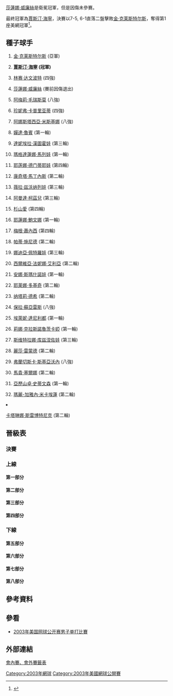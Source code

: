 {{noteTA
|G1=Tennis
|1=zh-hans:圈;zh-hant:轮
|2=zh-hans:半区;zh-hant:半部;
|3=zh-hans:半决赛;zh-hk:準決賽;zh-tw:四強;
|4=zh-hans:半準决赛;zh-hk:半準決賽;zh-tw:八強;
}}

{{GrandSlamEvents|2003|美國網球公開賽|
 | defchamp = {{flagicon|USA}} [[莎蓮娜·威廉絲|莎蓮娜·威廉絲]]
 | champ = {{flagicon|BEL}} [[賈斯汀·海寧|賈斯汀·海寧]]
 | runner = {{flagicon|BEL}} [[金·克莱斯特尔斯|金·克莱斯特尔斯]]
 | score = 7–5, 6–1
}}

{{main|2003年美國網球公開賽}}

[[莎蓮娜·威廉絲|莎蓮娜·威廉絲]]是衛冕冠軍，但是因傷未參賽。

最終冠軍為[[賈斯汀·海寧|賈斯汀·海寧]]，決賽以7-5, 6-1直落二盤擊敗[[金·克莱斯特尔斯|金·克莱斯特尔斯]]，奪得第1座美網冠軍<ref>{{Cite web |url=http://www.nytimes.com/2003/09/06/sports/tennis-one-romp-one-dramatic-rally-two-belgians-in-the-final.html |title=TENNIS; One Romp, One Dramatic Rally, Two Belgians in the Final - The New York Times<!-- 机器人生成的标题 --> |accessdate=2010-01-22 |archive-date=2015-05-27 |archive-url=https://web.archive.org/web/20150527225742/http://www.nytimes.com/2003/09/06/sports/tennis-one-romp-one-dramatic-rally-two-belgians-in-the-final.html |dead-url=no }}</ref>。

== 種子球手 ==
{{col-begin}}
{{col-2}}
# {{flagicon|BEL}} [[金·克莱斯特尔斯|金·克莱斯特尔斯]] (亞軍)
# {{flagicon|BEL}} '''[[賈斯汀·海寧|賈斯汀·海寧]] (冠軍)'''
# {{flagicon|USA}} [[林赛·达文波特|林赛·达文波特]] (四強)
# {{flagicon|USA}} [[莎蓮娜·威廉絲|莎蓮娜·威廉絲]]  (賽前因傷退出)
# {{flagicon|FRA}} [[阿梅莉·毛瑞斯莫|阿梅莉·毛瑞斯莫]] (八強)
# {{flagicon|USA}} [[珍妮弗·卡普里亚蒂|珍妮弗·卡普里亚蒂]] (四強)
# {{flagicon|RUS}} [[阿娜斯塔西亞·米斯基娜|阿娜斯塔西亞·米斯基娜]] (八強)
# {{flagicon|USA}} [[嬋達·魯賓|嬋達·魯賓]] (第一輪)
# {{flagicon|SLO}} [[達妮埃拉·漢圖霍娃|達妮埃拉·漢圖霍娃]] (第三輪)
# {{flagicon|BUL}} [[瑪格達蓮娜·馬列娃|瑪格達蓮娜·馬列娃]] (第一輪)
# {{flagicon|RUS}} [[耶莲娜·德门蒂耶娃|耶莲娜·德门蒂耶娃]] (第四輪)
# {{flagicon|ESP}} [[康奇塔·馬丁內斯|康奇塔·馬丁內斯]] (第二輪)
# {{flagicon|RUS}} [[薇拉·兹沃纳列娃|薇拉·兹沃纳列娃]] (第三輪)
# {{flagicon|RSA}} [[阿曼達·柯茲兒|阿曼達·柯茲兒]]  (第三輪)
# {{flagicon|JPN}} [[杉山愛|杉山愛]] (第四輪)
# {{flagicon|RUS}} [[耶蓮娜·鮑文娜|耶蓮娜·鮑文娜]] (第一輪)
{{col-2}}
<ol start="17">
<li>{{flagicon|USA}} [[梅根·蕭內西|梅根·蕭內西]] (第四輪)
<li>{{flagicon|SUI}} [[帕蒂·施尼德|帕蒂·施尼德]] (第二輪)
<li>{{flagicon|RUS}} [[娜迪亞·佩特羅娃|娜迪亞·佩特羅娃]] (第三輪)
<li>{{flagicon|ITA}} [[西爾維亞·法妮娜·艾利亞|西爾維亞·法妮娜·艾利亞]] (第二輪)
<li>{{flagicon|ISR}} [[安娜·斯瑪什諾娃|安娜·斯瑪什諾娃]] (第一輪)
<li>{{flagicon|SCG}} [[耶莱娜·多基奇|耶莱娜·多基奇]] (第二輪)
<li>{{flagicon|FRA}} [[纳塔莉·德希|纳塔莉·德希]] (第二輪)
<li>{{flagicon|ARG}} [[保拉·蘇亞雷斯|保拉·蘇亞雷斯]] (八強)
<li>{{flagicon|GRE}} [[埃萊妮·達尼利都|埃萊妮·達尼利都]] (第一輪)
<li>{{flagicon|RUS}} [[莉娜·克拉斯諾魯茨卡婭|莉娜·克拉斯諾魯茨卡婭]] (第一輪)
<li>{{flagicon|RUS}} [[斯维特拉娜·库兹涅佐娃|斯维特拉娜·库兹涅佐娃]] (第三輪)
<li>{{flagicon|USA}} [[麗莎·雷蒙德|麗莎·雷蒙德]] (第二輪)
<li>{{flagicon|ITA}} [[弗蘭切斯卡·斯基亞沃內|弗蘭切斯卡·斯基亞沃內]] (八強)
<li>{{flagicon|ESP}} [[馬貴·塞爾娜|馬貴·塞爾娜]] (第二輪)
<li>{{flagicon|USA}} [[亞歷山卓·史蒂文森|亞歷山卓·史蒂文森]] (第一輪)
<li>{{flagicon|SUI}} [[瑪麗-加雅內·米卡埃蓮|瑪麗-加雅內·米卡埃蓮]] (第二輪)
<li>{{flagicon|SLO}} [[卡塔琳娜·斯雷博特尼克|卡塔琳娜·斯雷博特尼克]] (第二輪)
{{col-end}}

== 晉級表 ==
{{Draw key}}
=== 決賽 ===
{{8TeamBracket-Tennis3
| RD1=八強
| RD2=四強
| RD3=決賽

| team-width=175

| RD1-seed1=1 
| RD1-team1={{flagicon|BEL}} '''[[金·克莱斯特尔斯|克莱斯特尔斯]]
| RD1-score1-1='''6
| RD1-score1-2='''6
| RD1-score1-3= 
| RD1-seed2=5 
| RD1-team2={{flagicon|FRA}} [[阿梅莉·毛瑞斯莫|毛瑞斯莫]]
| RD1-score2-1=1
| RD1-score2-2=4
| RD1-score2-3= 
| RD1-seed3=3 
| RD1-team3={{flagicon|USA}} '''[[林赛·达文波特|达文波特]]
| RD1-score3-1='''6
| RD1-score3-2='''6
| RD1-score3-3= 
| RD1-seed4=24 
| RD1-team4={{flagicon|ARG}} [[保拉·蘇亞雷斯|蘇亞雷斯]]
| RD1-score4-1=4
| RD1-score4-2=0
| RD1-score4-3= 
| RD1-seed5=6 
| RD1-team5={{flagicon|USA}} '''[[珍妮弗·卡普里亚蒂|卡普里亚蒂]]
| RD1-score5-1='''6
| RD1-score5-2='''6
| RD1-score5-3= 
| RD1-seed6=29 
| RD1-team6={{flagicon|ITA}} [[弗蘭切斯卡·斯基亞沃內|斯基亞沃內]]
| RD1-score6-1=1
| RD1-score6-2=3
| RD1-score6-3= 
| RD1-seed7=7 
| RD1-team7={{flagicon|RUS}} [[阿娜斯塔西亞·米斯基娜|米斯基娜]]
| RD1-score7-1=2
| RD1-score7-2=3
| RD1-score7-3= 
| RD1-seed8=2 
| RD1-team8={{flagicon|BEL}} '''[[賈斯汀·海寧|海寧]]
| RD1-score8-1='''6
| RD1-score8-2='''6
| RD1-score8-3= 
| RD2-seed1=1 
| RD2-team1={{flagicon|BEL}} '''[[金·克莱斯特尔斯|克莱斯特尔斯]]
| RD2-score1-1='''6
| RD2-score1-2='''6
| RD2-score1-3= 
| RD2-seed2=3 
| RD2-team2={{flagicon|USA}} '''[[林赛·达文波特|达文波特]]
| RD2-score2-1=2
| RD2-score2-2=3
| RD2-score2-3= 
| RD2-seed3=6 
| RD2-team3={{flagicon|USA}} [[珍妮弗·卡普里亚蒂|卡普里亚蒂]]
| RD2-score3-1='''6
| RD2-score3-2=5
| RD2-score3-3=6<sup>4</sup>
| RD2-seed4=2 
| RD2-team4={{flagicon|BEL}} '''[[賈斯汀·海寧|海寧]]
| RD2-score4-1=4
| RD2-score4-2='''7
| RD2-score4-3='''7
| RD3-seed1=1 
| RD3-team1={{flagicon|BEL}} [[金·克莱斯特尔斯|克莱斯特尔斯]]
| RD3-score1-1=5
| RD3-score1-2=1
| RD3-score1-3= 
| RD3-seed2=2 
| RD3-team2={{flagicon|BEL}} '''[[賈斯汀·海寧|海寧]]
| RD3-score2-1='''7
| RD3-score2-2='''6
| RD3-score2-3= 
}}

=== 上線 ===
==== 第一部分 ====
{{16TeamBracket-Compact-Tennis3
| RD1=第一輪
| RD2=第二輪
| RD3=第三輪
| RD4=第四輪
| RD1-seed01=1
| RD1-team01={{flagicon|BEL}} '''[[金·克莱斯特尔斯|克莱斯特尔斯]]
| RD1-score01-1='''6
| RD1-score01-2='''6
| RD1-score01-3= 
| RD1-seed02= 
| RD1-team02={{flagicon|USA}} [[Amber_Liu|Amber Liu]]
| RD1-score02-1=2
| RD1-score02-2=3
| RD1-score02-3= 
| RD1-seed03= 
| RD1-team03={{flagicon|USA}} '''[[勞拉·格蘭維爾|格蘭維爾]]
| RD1-score03-1='''6
| RD1-score03-2='''6
| RD1-score03-3= 
| RD1-seed04= 
| RD1-team04={{flagicon|USA}} [[Ansley_Cargill|Ansley Cargill]]
| RD1-score04-1=4
| RD1-score04-2=0
| RD1-score04-3= 
| RD1-seed05= 
| RD1-team05={{flagicon|HUN}} '''[[佩特拉·曼杜拉|曼杜拉]]
| RD1-score05-1='''7
| RD1-score05-2='''6
| RD1-score05-3= 
| RD1-seed06= 
| RD1-team06={{flagicon|ZIM}} [[卡拉·布萊克|布萊克]]
| RD1-score06-1=5
| RD1-score06-2=2
| RD1-score06-3= 
| RD1-seed07= 
| RD1-team07={{flagicon|ITA}} [[弗拉維婭·佩內塔|佩內塔]]
| RD1-score07-1=1
| RD1-score07-2=1
| RD1-score07-3= 
| RD1-seed08=27
| RD1-team08={{flagicon|RUS}} '''[[斯维特拉娜·库兹涅佐娃|库兹涅佐娃]]
| RD1-score08-1='''6
| RD1-score08-2='''6
| RD1-score08-3= 
| RD1-seed09=17
| RD1-team09={{flagicon|USA}} '''[[梅根·蕭內西|蕭內西]]
| RD1-score09-1='''6
| RD1-score09-2='''6
| RD1-score09-3= 
| RD1-seed10= 
| RD1-team10={{flagicon|CRO}} [[卡羅莉娜·施普雷姆|施普雷姆]]
| RD1-score10-1=3
| RD1-score10-2=2
| RD1-score10-3= 
| RD1-seed11= 
| RD1-team11={{flagicon|USA}} [[科麗娜·莫拉留|莫拉留]]
| RD1-score11-1=3
| RD1-score11-2=5
| RD1-score11-3= 
| RD1-seed12= 
| RD1-team12={{flagicon|SLO}} '''[[Maja_Matevzic|Maja Matevzic]]
| RD1-score12-1='''6
| RD1-score12-2='''7
| RD1-score12-3= 
| RD1-seed13= 
| RD1-team13={{flagicon|RUS}} [[2003年美國網球公開賽女子單打比賽/菲娜·杜舒芬娜|杜舒芬娜]]
| RD1-score13-1=4
| RD1-score13-2=2
| RD1-score13-3= 
| RD1-seed14= 
| RD1-team14={{flagicon|USA}} '''[[Ashley_Harkleroad|Ashley Harkleroad]]
| RD1-score14-1='''6
| RD1-score14-2='''6
| RD1-score14-3= 
| RD1-seed15= 
| RD1-team15={{flagicon|SVK}} [[Lubomira_Kurhajcova|Lubomira Kurhajcova]]
| RD1-score15-1=3
| RD1-score15-2=2
| RD1-score15-3= 
| RD1-seed16=13
| RD1-team16={{flagicon|RUS}} '''[[薇拉·兹沃纳列娃|兹沃纳列娃]]
| RD1-score16-1='''6
| RD1-score16-2='''6
| RD1-score16-3= 
| RD2-seed01=1
| RD2-team01={{flagicon|BEL}} '''[[金·克莱斯特尔斯|克莱斯特尔斯]]
| RD2-score01-1='''6
| RD2-score01-2='''6
| RD2-score01-3= 
| RD2-seed02= 
| RD2-team02={{flagicon|USA}} [[勞拉·格蘭維爾|格蘭維爾]]
| RD2-score02-1=1
| RD2-score02-2=1
| RD2-score02-3= 
| RD2-seed03= 
| RD2-team03={{flagicon|HUN}} [[佩特拉·曼杜拉|曼杜拉]]
| RD2-score03-1=3
| RD2-score03-2=3
| RD2-score03-3= 
| RD2-seed04=27
| RD2-team04={{flagicon|RUS}} '''[[斯维特拉娜·库兹涅佐娃|库兹涅佐娃]]
| RD2-score04-1='''6
| RD2-score04-2='''6
| RD2-score04-3= 
| RD2-seed05=17
| RD2-team05={{flagicon|USA}} '''[[梅根·蕭內西|蕭內西]]
| RD2-score05-1='''6
| RD2-score05-2='''7
| RD2-score05-3= 
| RD2-seed06= 
| RD2-team06={{flagicon|SLO}} [[Maja_Matevzic|Matevzic]]
| RD2-score06-1=3
| RD2-score06-2=5
| RD2-score06-3= 
| RD2-seed07= 
| RD2-team07={{flagicon|USA}} [[Ashley_Harkleroad|Harkleroad]]
| RD2-score07-1=3
| RD2-score07-2='''6
| RD2-score07-3=1
| RD2-seed08=13
| RD2-team08={{flagicon|RUS}} '''[[薇拉·兹沃纳列娃|兹沃纳列娃]]
| RD2-score08-1='''6
| RD2-score08-2=4
| RD2-score08-3='''6
| RD3-seed01=1
| RD3-team01={{flagicon|BEL}} '''[[金·克莱斯特尔斯|克莱斯特尔斯]]
| RD3-score01-1='''6
| RD3-score01-2='''6
| RD3-score01-3= 
| RD3-seed02=27
| RD3-team02={{flagicon|RUS}} [[斯维特拉娜·库兹涅佐娃|库兹涅佐娃]]
| RD3-score02-1=3
| RD3-score02-2=2
| RD3-score02-3= 
| RD3-seed03=17
| RD3-team03={{flagicon|USA}} '''[[梅根·蕭內西|蕭內西]]
| RD3-score03-1=4
| RD3-score03-2='''6
| RD3-score03-3='''6
| RD3-seed04=13
| RD3-team04={{flagicon|RUS}} [[薇拉·兹沃纳列娃|兹沃纳列娃]]
| RD3-score04-1='''6
| RD3-score04-2=4
| RD3-score04-3=2
| RD4-seed01=1
| RD4-team01={{flagicon|BEL}} '''[[金·克莱斯特尔斯|克莱斯特尔斯]]
| RD4-score01-1='''6
| RD4-score01-2='''6
| RD4-score01-3= 
| RD4-seed02=17
| RD4-team02={{flagicon|USA}} [[梅根·蕭內西|蕭內西]]
| RD4-score02-1=2
| RD4-score02-2=4
| RD4-score02-3= 
}}

==== 第二部分 ====
{{16TeamBracket-Compact-Tennis3
| RD1=第一輪
| RD2=第二輪
| RD3=第三輪
| RD4=第四輪
| RD1-seed01=9
| RD1-team01={{flagicon|SVK}} '''[[達妮埃拉·漢圖霍娃|漢圖霍娃]]
| RD1-score01-1='''6
| RD1-score01-2='''6
| RD1-score01-3= 
| RD1-seed02= 
| RD1-team02={{flagicon|FRA}} [[瑪麗恩·巴托莉|巴托莉]]
| RD1-score02-1=3
| RD1-score02-2=2
| RD1-score02-3= 
| RD1-seed03= 
| RD1-team03={{flagicon|UKR}} '''[[尤莉亞·瓦庫連科|瓦庫連科]]
| RD1-score03-1='''7
| RD1-score03-2='''6
| RD1-score03-3= 
| RD1-seed04= 
| RD1-team04={{flagicon|GER}} [[Barbara_Rittner|Barbara Rittner]]
| RD1-score04-1=5
| RD1-score04-2=2
| RD1-score04-3= 
| RD1-seed05= 
| RD1-team05={{flagicon|THA}} '''[[撻瑪茵·塔娜蘇甘|塔娜蘇甘]]
| RD1-score05-1='''6
| RD1-score05-2='''7
| RD1-score05-3= 
| RD1-seed06= 
| RD1-team06={{flagicon|ITA}} [[Rita_Grande|Rita Grande]]
| RD1-score06-1=0
| RD1-score06-2=5
| RD1-score06-3= 
| RD1-seed07= 
| RD1-team07={{flagicon|USA}} [[Bea_Bielik|Bea Bielik]]
| RD1-score07-1=1
| RD1-score07-2=4
| RD1-score07-3= 
| RD1-seed08=18
| RD1-team08={{flagicon|SUI}} '''[[帕蒂·施尼德|施尼德]]
| RD1-score08-1='''6
| RD1-score08-2='''6
| RD1-score08-3= 
| RD1-seed09=26
| RD1-team09={{flagicon|RUS}} [[莉娜·克拉斯諾魯茨卡婭|莉娜·克拉斯諾魯茨卡婭]]
| RD1-score09-1=1
| RD1-score09-2='''6
| RD1-score09-3=3
| RD1-seed10= 
| RD1-team10={{flagicon|GER}} '''[[Anca_Barna|Anca Barna]]
| RD1-score10-1='''6
| RD1-score10-2=0
| RD1-score10-3='''6
| RD1-seed11= 
| RD1-team11={{flagicon|USA}} [[Theresa_Logar|Theresa Logar]]
| RD1-score11-1=4
| RD1-score11-2=2
| RD1-score11-3= 
| RD1-seed12= 
| RD1-team12={{flagicon|RUS}} '''[[瑪麗亞·基里連科|基里連科]]
| RD1-score12-1='''6
| RD1-score12-2='''6
| RD1-score12-3= 
| RD1-seed13= 
| RD1-team13={{flagicon|FRA}} '''[[Stephanie_Cohen-Aloro|Stephanie Cohen-Aloro]]
| RD1-score13-1='''6
| RD1-score13-2='''6
| RD1-score13-3= 
| RD1-seed14= 
| RD1-team14={{flagicon|RUS}} [[Alina_Jidkova|Alina Jidkova]]
| RD1-score14-1=2
| RD1-score14-2=4
| RD1-score14-3= 
| RD1-seed15= 
| RD1-team15={{flagicon|INA}} [[Angelique_Widjaja|Angelique Widjaja]]
| RD1-score15-1=0
| RD1-score15-2=2
| RD1-score15-3= 
| RD1-seed16=5
| RD1-team16={{flagicon|FRA}} '''[[阿梅莉·毛瑞斯莫|毛瑞斯莫]]
| RD1-score16-1='''6
| RD1-score16-2='''6
| RD1-score16-3= 
| RD2-seed01=9
| RD2-team01={{flagicon|SVK}} '''[[達妮埃拉·漢圖霍娃|漢圖霍娃]]
| RD2-score01-1='''6
| RD2-score01-2='''6
| RD2-score01-3= 
| RD2-seed02= 
| RD2-team02={{flagicon|UKR}} [[尤莉亞·瓦庫連科|瓦庫連科]]
| RD2-score02-1=3
| RD2-score02-2=2
| RD2-score02-3= 
| RD2-seed03= 
| RD2-team03={{flagicon|THA}} '''[[撻瑪茵·塔娜蘇甘|塔娜蘇甘]]
| RD2-score03-1='''6
| RD2-score03-2='''6
| RD2-score03-3= 
| RD2-seed04=18
| RD2-team04={{flagicon|SUI}} [[帕蒂·施尼德|施尼德]]
| RD2-score04-1=4
| RD2-score04-2=3
| RD2-score04-3= 
| RD2-seed05= 
| RD2-team05={{flagicon|GER}} [[Anca_Barna|Barna]]
| RD2-score05-1='''6
| RD2-score05-2=6<sup>4</sup>
| RD2-score05-3=5
| RD2-seed06= 
| RD2-team06={{flagicon|RUS}} '''[[瑪麗亞·基里連科|基里連科]]
| RD2-score06-1=3
| RD2-score06-2='''7
| RD2-score06-3='''7
| RD2-seed07= 
| RD2-team07={{flagicon|FRA}} [[Stephanie_Cohen-Aloro|Cohen-Aloro]]
| RD2-score07-1=2
| RD2-score07-2=2
| RD2-score07-3= 
| RD2-seed08=5
| RD2-team08={{flagicon|FRA}} '''[[阿梅莉·毛瑞斯莫|毛瑞斯莫]]
| RD2-score08-1='''6
| RD2-score08-2='''6
| RD2-score08-3= 
| RD3-seed01=9
| RD3-team01={{flagicon|SVK}} [[達妮埃拉·漢圖霍娃|漢圖霍娃]]
| RD3-score01-1=2
| RD3-score01-2=4
| RD3-score01-3= 
| RD3-seed02= 
| RD3-team02={{flagicon|THA}} '''[[撻瑪茵·塔娜蘇甘|塔娜蘇甘]]
| RD3-score02-1='''6
| RD3-score02-2='''6
| RD3-score02-3= 
| RD3-seed03= 
| RD3-team03={{flagicon|RUS}} [[瑪麗亞·基里連科|基里連科]]
| RD3-score03-1=4
| RD3-score03-2=2
| RD3-score03-3= 
| RD3-seed04=5
| RD3-team04={{flagicon|FRA}} '''[[阿梅莉·毛瑞斯莫|毛瑞斯莫]]
| RD3-score04-1='''6
| RD3-score04-2='''6
| RD3-score04-3= 
| RD4-seed01= 
| RD4-team01={{flagicon|THA}} [[撻瑪茵·塔娜蘇甘|塔娜蘇甘]]
| RD4-score01-1=2
| RD4-score01-2=2
| RD4-score01-3= 
| RD4-seed02=5
| RD4-team02={{flagicon|FRA}} '''[[阿梅莉·毛瑞斯莫|毛瑞斯莫]]
| RD4-score02-1='''6
| RD4-score02-2='''6
| RD4-score02-3= 
}}

==== 第三部分 ====
{{16TeamBracket-Compact-Tennis3
| RD1=第一輪
| RD2=第二輪
| RD3=第三輪
| RD4=第四輪
| RD1-seed01=3
| RD1-team01={{flagicon|USA}} '''[[林赛·达文波特|达文波特]]
| RD1-score01-1='''6
| RD1-score01-2='''6
| RD1-score01-3= 
| RD1-seed02= 
| RD1-team02={{flagicon|BEL}} [[Els_Callens|Els Callens]]
| RD1-score02-1=1
| RD1-score02-2=0
| RD1-score02-3= 
| RD1-seed03= 
| RD1-team03={{flagicon|CZE}} [[Daja_Bedanova|Daja Bedanova]]
| RD1-score03-1=4
| RD1-score03-2=0
| RD1-score03-3= 
| RD1-seed04= 
| RD1-team04={{flagicon|ITA}} '''[[Maria_Elena_Camerin|Maria Elena Camerin]]
| RD1-score04-1='''6
| RD1-score04-2='''6
| RD1-score04-3= 
| RD1-seed05= 
| RD1-team05={{flagicon|ARG}} [[克拉麗莎·費爾南德斯|費爾南德斯]]
| RD1-score05-1='''6
| RD1-score05-2=1
| RD1-score05-3=5
| RD1-seed06= 
| RD1-team06={{flagicon|HUN}} '''[[Melinda_Czink|Melinda Czink]]
| RD1-score06-1=3
| RD1-score06-2='''6
| RD1-score06-3='''7
| RD1-seed07= 
| RD1-team07={{flagicon|BLR}} [[Tatiana_Poutchek|Tatiana Poutchek]]
| RD1-score07-1=3
| RD1-score07-2=6<sup>1</sup>
| RD1-score07-3= 
| RD1-seed08=28
| RD1-team08={{flagicon|USA}} '''[[麗莎·雷蒙德|雷蒙德]]
| RD1-score08-1='''6
| RD1-score08-2='''7
| RD1-score08-3= 
| RD1-seed09=19
| RD1-team09={{flagicon|RUS}} '''[[娜迪亞·佩特羅娃|佩特羅娃]]
| RD1-score09-1='''6
| RD1-score09-2='''6
| RD1-score09-3= 
| RD1-seed10= 
| RD1-team10={{flagicon|COL}} [[Catalina_Castano|Catalina Castano]]
| RD1-score10-1=4
| RD1-score10-2=0
| RD1-score10-3= 
| RD1-seed11= 
| RD1-team11={{flagicon|CZE}} '''[[德尼莎·赫拉德科娃|赫拉德科娃]]
| RD1-score11-1='''6
| RD1-score11-2=1
| RD1-score11-3='''6
| RD1-seed12= 
| RD1-team12={{flagicon|ITA}} [[Adriana_Serra_Zanetti|Adriana Serra Zanetti]]
| RD1-score12-1=4
| RD1-score12-2='''6
| RD1-score12-3=1
| RD1-seed13= 
| RD1-team13={{flagicon|AUT}} '''[[Barbara_Schett|Barbara Schett]]
| RD1-score13-1='''7
| RD1-score13-2='''7
| RD1-score13-3=
| RD1-seed14= 
| RD1-team14={{flagicon|SVK}} [[雅內特·胡薩洛娃|胡薩洛娃]] 
| RD1-score14-1=6<sup>3</sup>
| RD1-score14-2=5
| RD1-score14-3=
| RD1-seed15= 
| RD1-team15={{flagicon|USA}} [[Gabriela_Lastra|Gabriela Lastra]]
| RD1-score15-1=0
| RD1-score15-2=2
| RD1-score15-3= 
| RD1-seed16=14
| RD1-team16={{flagicon|RSA}} '''[[阿曼達·柯茲兒|柯茲兒]]
| RD1-score16-1='''6
| RD1-score16-2='''6
| RD1-score16-3= 
| RD2-seed01=3
| RD2-team01={{flagicon|USA}} '''[[林赛·达文波特|达文波特]]
| RD2-score01-1='''6
| RD2-score01-2='''6
| RD2-score01-3= 
| RD2-seed02= 
| RD2-team02={{flagicon|ITA}} [[Maria_Elena_Camerin|Camerin]]
| RD2-score02-1=2
| RD2-score02-2=4
| RD2-score02-3= 
| RD2-seed03= 
| RD2-team03={{flagicon|HUN}} '''[[Melinda_Czink|Czink]]
| RD2-score03-1=4
| RD2-score03-2='''6
| RD2-score03-3='''6
| RD2-seed04=28
| RD2-team04={{flagicon|USA}} [[麗莎·雷蒙德|雷蒙德]]
| RD2-score04-1='''6
| RD2-score04-2=4
| RD2-score04-3=1
| RD2-seed05=19
| RD2-team05={{flagicon|RUS}} '''[[娜迪亞·佩特羅娃|佩特羅娃]]
| RD2-score05-1='''6
| RD2-score05-2='''6
| RD2-score05-3= 
| RD2-seed06= 
| RD2-team06={{flagicon|CZE}} [[德尼莎·赫拉德科娃|赫拉德科娃]]
| RD2-score06-1=1
| RD2-score06-2=2
| RD2-score06-3= 
| RD2-seed07= 
| RD2-team07={{flagicon|AUT}} [[Barbara_Schett|Schett]]
| RD2-score07-1='''6
| RD2-score07-2=5
| RD2-score07-3=2
| RD2-seed08=14
| RD2-team08={{flagicon|RSA}} '''[[阿曼達·柯茲兒|柯茲兒]]
| RD2-score08-1=3
| RD2-score08-2='''7
| RD2-score08-3='''6
| RD3-seed01=3
| RD3-team01={{flagicon|USA}} '''[[林赛·达文波特|达文波特]]
| RD3-score01-1='''6
| RD3-score01-2='''6
| RD3-score01-3= 
| RD3-seed02= 
| RD3-team02={{flagicon|HUN}} [[Melinda_Czink|Czink]]
| RD3-score02-1=0
| RD3-score02-2=2
| RD3-score02-3= 
| RD3-seed03=19
| RD3-team03={{flagicon|RUS}} '''[[娜迪亞·佩特羅娃|佩特羅娃]]
| RD3-score03-1='''6
| RD3-score03-2='''6
| RD3-score03-3= 
| RD3-seed04=14
| RD3-team04={{flagicon|RSA}} [[阿曼達·柯茲兒|柯茲兒]]
| RD3-score04-1=0
| RD3-score04-2=1
| RD3-score04-3= 
| RD4-seed01=3
| RD4-team01={{flagicon|USA}} '''[[林赛·达文波特|达文波特]]
| RD4-score01-1='''6
| RD4-score01-2=6<sup>6</sup>
| RD4-score01-3='''6
| RD4-seed02=19
| RD4-team02={{flagicon|RUS}} [[娜迪亞·佩特羅娃|佩特羅娃]]
| RD4-score02-1=0
| RD4-score02-2=7
| RD4-score02-3=2
}}

==== 第四部分 ====
{{16TeamBracket-Compact-Tennis3
| RD1=第一輪
| RD2=第二輪
| RD3=第三輪
| RD4=第四輪

| RD1-seed01=12
| RD1-team01={{flagicon|ESP}} '''[[康奇塔·馬丁內斯|馬丁內斯]]
| RD1-score01-1='''6
| RD1-score01-2='''6
| RD1-score01-3= 
| RD1-seed02= 
| RD1-team02={{flagicon|USA}} [[Sarah_Taylor|Sarah Taylor]]
| RD1-score02-1=3
| RD1-score02-2=4
| RD1-score02-3= 
| RD1-seed03= 
| RD1-team03={{flagicon|AUS}} '''[[艾丽西亚·莫利克|莫利克]]
| RD1-score03-1='''7
| RD1-score03-2='''6
| RD1-score03-3= 
| RD1-seed04= 
| RD1-team04={{flagicon|CRO}} [[耶萊娜·科斯塔尼奇|科斯塔尼奇]]
| RD1-score04-1=6<sup>4</sup>
| RD1-score04-2=3
| RD1-score04-3= 
| RD1-seed05= 
| RD1-team05={{flagicon|CZE}} [[Zuzana_Ondraskova|Zuzana Ondraskova]]
| RD1-score05-1=2
| RD1-score05-2=1
| RD1-score05-3= 
| RD1-seed06= 
| RD1-team06={{flagicon|VEN}} '''[[Milagros_Sequera|Milagros Sequera]]
| RD1-score06-1='''6
| RD1-score06-2='''6
| RD1-score06-3= 
| RD1-seed07= 
| RD1-team07={{flagicon|GER}} [[Angelika_Roesch|Angelika Roesch]]
| RD1-score07-1=3
| RD1-score07-2=3
| RD1-score07-3= 
| RD1-seed08=24
| RD1-team08={{flagicon|ARG}} '''[[保拉·蘇亞雷斯|蘇亞雷斯]]
| RD1-score08-1='''6
| RD1-score08-2='''6
| RD1-score08-3= 
| RD1-seed09=25
| RD1-team09={{flagicon|GRE}} [[埃萊妮·達尼利都|埃萊妮·達尼利都]]
| RD1-score09-1=3
| RD1-score09-2=1
| RD1-score09-3= 
| RD1-seed10= 
| RD1-team10={{flagicon|SUI}} [[Myriam_Casanova|Myriam Casanova]]
| RD1-score10-1='''6
| RD1-score10-2='''6
| RD1-score10-3= 
| RD1-seed11= 
| RD1-team11={{flagicon|COL}} '''[[法比奧拉·蘇盧阿加|蘇盧阿加]]
| RD1-score11-1='''6
| RD1-score11-2='''6
| RD1-score11-3= 
| RD1-seed12= 
| RD1-team12={{flagicon|JPN}} [[森上亞希子|森上]]
| RD1-score12-1=1
| RD1-score12-2=4
| RD1-score12-3= 
| RD1-seed13= 
| RD1-team13={{flagicon|RUS}} '''[[艾蓮娜·列歌芙絲法|列歌芙絲法]]
| RD1-score13-1='''6
| RD1-score13-2='''6
| RD1-score13-3= 
| RD1-seed14= 
| RD1-team14={{flagicon|CRO}} [[伊娃·馬約莉|馬約莉]]
| RD1-score14-1=1
| RD1-score14-2=1
| RD1-score14-3= 
| RD1-seed15= 
| RD1-team15={{flagicon|VEN}} '''[[瑪麗亞·文托-卡布奇|文托-卡布奇]]
| RD1-score15-1='''6
| RD1-score15-2='''6
| RD1-score15-3= 
| RD1-seed16=8
| RD1-team16={{flagicon|USA}} [[嬋達·魯賓|魯賓]]
| RD1-score16-1=4
| RD1-score16-2=4
| RD1-score16-3= 
| RD2-seed01=12
| RD2-team01={{flagicon|ESP}} [[康奇塔·馬丁內斯|馬丁內斯]]
| RD2-score01-1=5
| RD2-score01-2=4
| RD2-score01-3= 
| RD2-seed02= 
| RD2-team02={{flagicon|AUS}} '''[[艾丽西亚·莫利克|莫利克]]
| RD2-score02-1='''7
| RD2-score02-2='''6
| RD2-score02-3= 
| RD2-seed03= 
| RD2-team03={{flagicon|VEN}} [[Milagros_Sequera|Sequera]]
| RD2-score03-1=1
| RD2-score03-2=0
| RD2-score03-3= 
| RD2-seed04=24
| RD2-team04={{flagicon|ARG}} '''[[保拉·蘇亞雷斯|蘇亞雷斯]]
| RD2-score04-1='''6
| RD2-score04-2='''6
| RD2-score04-3= 
| RD2-seed05= 
| RD2-team05={{flagicon|SUI}} [[Myriam_Casanova|Casanova]]
| RD2-score05-1=5
| RD2-score05-2=3
| RD2-score05-3= 
| RD2-seed06= 
| RD2-team06={{flagicon|COL}} '''[[法比奧拉·蘇盧阿加|蘇盧阿加]]
| RD2-score06-1='''7
| RD2-score06-2='''6
| RD2-score06-3= 
| RD2-seed07= 
| RD2-team07={{flagicon|RUS}} '''[[艾蓮娜·列歌芙絲法|列歌芙絲法]]
| RD2-score07-1='''7
| RD2-score07-2='''6
| RD2-score07-3= 
| RD2-seed08= 
| RD2-team08={{flagicon|VEN}} [[瑪麗亞·文托-卡布奇|文托-卡布奇]]
| RD2-score08-1=5
| RD2-score08-2=3
| RD2-score08-3= 
| RD3-seed01= 
| RD3-team01={{flagicon|AUS}} [[艾丽西亚·莫利克|莫利克]]
| RD3-score01-1=4
| RD3-score01-2='''6
| RD3-score01-3=2
| RD3-seed02=24
| RD3-team02={{flagicon|ARG}} '''[[保拉·蘇亞雷斯|蘇亞雷斯]]
| RD3-score02-1='''6
| RD3-score02-2=4
| RD3-score02-3='''6
| RD3-seed03= 
| RD3-team03={{flagicon|COL}} [[法比奧拉·蘇盧阿加|蘇盧阿加]]
| RD3-score03-1=6<sup>4</sup>
| RD3-score03-2=4
| RD3-score03-3= 
| RD3-seed04= 
| RD3-team04={{flagicon|RUS}} '''[[艾蓮娜·列歌芙絲法|列歌芙絲法]]
| RD3-score04-1='''7
| RD3-score04-2='''6
| RD3-score04-3= 
| RD4-seed01=24
| RD4-team01={{flagicon|ARG}} '''[[保拉·蘇亞雷斯|蘇亞雷斯]]
| RD4-score01-1='''6
| RD4-score01-2=3
| RD4-score01-3='''7
| RD4-seed02= 
| RD4-team02={{flagicon|RUS}} [[艾蓮娜·列歌芙絲法|列歌芙絲法]]
| RD4-score02-1=2
| RD4-score02-2='''6
| RD4-score02-3=5
}}

=== 下線 ===
==== 第五部分 ====
{{16TeamBracket-Compact-Tennis3
| RD1=第一輪
| RD2=第二輪
| RD3=第三輪
| RD4=第四輪
| RD1-seed01=6
| RD1-team01={{flagicon|USA}} '''[[珍妮弗·卡普里亚蒂|卡普里亚蒂]]
| RD1-score01-1='''6
| RD1-score01-2='''6
| RD1-score01-3= 
| RD1-seed02= 
| RD1-team02={{flagicon|ESP}} [[Cristina_Torrens_Valero|Cristina Torrens Valero]]
| RD1-score02-1=0
| RD1-score02-2=1
| RD1-score02-3= 
| RD1-seed03= 
| RD1-team03={{flagicon|USA}} [[Marissa_Irvin|Marissa Irvin]]
| RD1-score03-1=2
| RD1-score03-2=6<sup>5</sup>
| RD1-score03-3= 
| RD1-seed04= 
| RD1-team04={{flagicon|SVK}} '''[[Martina_Sucha|Martina Sucha]]
| RD1-score04-1='''6
| RD1-score04-2='''7
| RD1-score04-3= 
| RD1-seed05= 
| RD1-team05={{flagicon|RUS}} '''[[瑪麗亞·莎拉波娃|莎拉波娃]]
| RD1-score05-1='''6
| RD1-score05-2='''6
| RD1-score05-3= 
| RD1-seed06= 
| RD1-team06={{flagicon|ESP}} [[比希尼婭·魯阿諾·帕斯夸爾|魯阿諾·帕斯夸爾]]
| RD1-score06-1=1
| RD1-score06-2=1
| RD1-score06-3= 
| RD1-seed07= 
| RD1-team07={{flagicon|FRA}} '''[[艾米莉·露華|露華]]
| RD1-score07-1='''6
| RD1-score07-2=5
| RD1-score07-3='''6
| RD1-seed08=31
| RD1-team08={{flagicon|USA}} [[亞歷山卓·史蒂文森|史蒂文森]]
| RD1-score08-1=2
| RD1-score08-2='''7
| RD1-score08-3=4
| RD1-seed09=23
| RD1-team09={{flagicon|FRA}} '''[[纳塔莉·德希|德希]]
| RD1-score09-1=3
| RD1-score09-2='''6
| RD1-score09-3='''6
| RD1-seed10= 
| RD1-team10={{flagicon|USA}} [[比丹妮·瑪迪克|瑪迪克]]
| RD1-score10-1='''6
| RD1-score10-2=4
| RD1-score10-3=4
| RD1-seed11= 
| RD1-team11={{flagicon|USA}} [[謝尼·佩里|佩里]]
| RD1-score11-1=3
| RD1-score11-2=1
| RD1-score11-3= 
| RD1-seed12= 
| RD1-team12={{flagicon|USA}} '''[[艾美·弗雷澤|弗雷澤]]
| RD1-score12-1='''6
| RD1-score12-2='''6
| RD1-score12-3= 
| RD1-seed13= 
| RD1-team13={{flagicon|UKR}} '''[[Tatiana_Perebiynis|Tatiana Perebiynis]]
| RD1-score13-1='''6
| RD1-score13-2='''6
| RD1-score13-3= 
| RD1-seed14= 
| RD1-team14={{flagicon|ESP}} [[Marta_Marrero|Marta Marrero]]
| RD1-score14-1=1
| RD1-score14-2=4
| RD1-score14-3= 
| RD1-seed15= 
| RD1-team15={{flagicon|CZE}} [[Alena_Vaskova|Alena Vaskova]]
| RD1-score15-1=2
| RD1-score15-2=3
| RD1-score15-3= 
| RD1-seed16=11
| RD1-team16={{flagicon|RUS}} '''[[耶莲娜·德门蒂耶娃|德门蒂耶娃]]
| RD1-score16-1='''6
| RD1-score16-2='''6
| RD1-score16-3= 
| RD2-seed01=6
| RD2-team01={{flagicon|USA}} '''[[珍妮弗·卡普里亚蒂|卡普里亚蒂]]
| RD2-score01-1='''6
| RD2-score01-2='''6
| RD2-score01-3= 
| RD2-seed02= 
| RD2-team02={{flagicon|SVK}} [[Martina_Sucha|Sucha]]
| RD2-score02-1=1
| RD2-score02-2=1
| RD2-score02-3= 
| RD2-seed03= 
| RD2-team03={{flagicon|RUS}} [[瑪麗亞·莎拉波娃|莎拉波娃]]
| RD2-score03-1=3
| RD2-score03-2=4
| RD2-score03-3= 
| RD2-seed04= 
| RD2-team04={{flagicon|FRA}} '''[[艾米莉·露華|露華]]
| RD2-score04-1='''6
| RD2-score04-2='''6
| RD2-score04-3= 
| RD2-seed05=23
| RD2-team05={{flagicon|FRA}} [[纳塔莉·德希|德希]]
| RD2-score05-1= 
| RD2-score05-2= 
| RD2-score05-3= 
| RD2-seed06= 
| RD2-team06={{flagicon|USA}} '''[[艾美·弗雷澤|弗雷澤]]
| RD2-score06-1=w/o
| RD2-score06-2= 
| RD2-score06-3= 
| RD2-seed07= 
| RD2-team07={{flagicon|UKR}} [[Tatiana_Perebiynis|Perebiynis]]
| RD2-score07-1='''7
| RD2-score07-2=4
| RD2-score07-3=0
| RD2-seed08=11
| RD2-team08={{flagicon|RUS}} '''[[耶莲娜·德门蒂耶娃|德门蒂耶娃]]
| RD2-score08-1=5
| RD2-score08-2='''6
| RD2-score08-3='''6
| RD3-seed01=6
| RD3-team01={{flagicon|USA}} '''[[珍妮弗·卡普里亚蒂|卡普里亚蒂]]
| RD3-score01-1='''6
| RD3-score01-2=2
| RD3-score01-3='''6
| RD3-seed02= 
| RD3-team02={{flagicon|FRA}} [[艾米莉·露華|露華]]
| RD3-score02-1=2
| RD3-score02-2='''6
| RD3-score02-3=2
| RD3-seed03= 
| RD3-team03={{flagicon|USA}} [[艾美·弗雷澤|弗雷澤]]
| RD3-score03-1=6<sup>1</sup>
| RD3-score03-2=6<sup>3</sup>
| RD3-score03-3= 
| RD3-seed04=11
| RD3-team04={{flagicon|RUS}} '''[[耶莲娜·德门蒂耶娃|德门蒂耶娃]]
| RD3-score04-1='''7
| RD3-score04-2='''7
| RD3-score04-3= 
| RD4-seed01=6
| RD4-team01={{flagicon|USA}} '''[[珍妮弗·卡普里亚蒂|卡普里亚蒂]]
| RD4-score01-1='''6
| RD4-score01-2='''7
| RD4-score01-3= 
| RD4-seed02=11
| RD4-team02={{flagicon|RUS}} [[耶莲娜·德门蒂耶娃|德门蒂耶娃]]
| RD4-score02-1=2
| RD4-score02-2=5
| RD4-score02-3= 
}}

==== 第六部分 ====
{{16TeamBracket-Compact-Tennis3
| RD1=第一輪
| RD2=第二輪
| RD3=第三輪
| RD4=第四輪
| RD1-seed01=15
| RD1-team01={{flagicon|JPN}} '''[[杉山愛|杉山]]
| RD1-score01-1='''6
| RD1-score01-2='''6
| RD1-score01-3=
| RD1-seed02= 
| RD1-team02={{flagicon|ESP}} [[Conchita_Martinez_Granados|Conchita Martinez Granados]]
| RD1-score02-1=1
| RD1-score02-2=0
| RD1-score02-3= 
| RD1-seed03= 
| RD1-team03={{flagicon|ESP}} [[Gala_Leon_Garcia|Gala Leon Garcia]]
| RD1-score03-1=1
| RD1-score03-2=0
| RD1-score03-3= 
| RD1-seed04= 
| RD1-team04={{flagicon|FRA}} '''[[維吉妮·拉扎諾|拉扎諾]]
| RD1-score04-1='''6
| RD1-score04-2='''6
| RD1-score04-3= 
| RD1-seed05= 
| RD1-team05={{flagicon|USA}} [[Jill_Craybas|Jill Craybas]]
| RD1-score05-1=5
| RD1-score05-2=0
| RD1-score05-3= 
| RD1-seed06= 
| RD1-team06={{flagicon|AUS}} '''[[Nicole_Pratt|Nicole Pratt]]
| RD1-score06-1='''7
| RD1-score06-2='''6
| RD1-score06-3= 
| RD1-seed07= 
| RD1-team07={{flagicon|ARG}} [[Maria_Emilia_Salerni|Maria Emilia Salerni]]
| RD1-score07-1=4
| RD1-score07-2=1
| RD1-score07-3= 
| RD1-seed08=20
| RD1-team08={{flagicon|ITA}} ''' [[西爾維亞·法妮娜·艾利亞|法妮娜·艾利亞]]
| RD1-score08-1='''6
| RD1-score08-2='''6
| RD1-score08-3= 
| RD1-seed09=29
| RD1-team09={{flagicon|ITA}} '''[[弗蘭切斯卡·斯基亞沃內|斯基亞沃內]]
| RD1-score09-1='''6
| RD1-score09-2='''6
| RD1-score09-3= 
| RD1-seed10= 
| RD1-team10={{flagicon|SVK}} [[Eva_Frislova|Eva Frislova]]
| RD1-score10-1=4
| RD1-score10-2=4
| RD1-score10-3= 
| RD1-seed11= 
| RD1-team11={{flagicon|ESP}} '''[[Arantxa_Parra|Arantxa Parra]]
| RD1-score11-1='''6
| RD1-score11-2=1
| RD1-score11-3='''6
| RD1-seed12= 
| RD1-team12={{flagicon|CZE}} [[克拉拉·扎科帕洛娃|扎科帕洛娃]]
| RD1-score12-1=2
| RD1-score12-2='''6
| RD1-score12-3=2
| RD1-seed13= 
| RD1-team13={{flagicon|SLO}} '''[[提娜·皮斯尼克|皮斯尼克]]
| RD1-score13-1='''6
| RD1-score13-2='''6
| RD1-score13-3= 
| RD1-seed14= 
| RD1-team14={{flagicon|USA}} [[Angela_Haynes|Angela Haynes]]
| RD1-score14-1=4
| RD1-score14-2=2
| RD1-score14-3= 
| RD1-seed15= 
| RD1-team15={{flagicon|CAN}} [[Maureen_Drake|Maureen Drake]]
| RD1-score15-1='''6
| RD1-score15-2=6<sup>2</sup>
| RD1-score15-3=1
| RD1-seed16=33
| RD1-team16={{flagicon|SLO}} [[卡塔琳娜·斯雷博特尼克|斯雷博特尼克]]
| RD1-score16-1=0
| RD1-score16-2='''7
| RD1-score16-3='''6
| RD2-seed01=15
| RD2-team01={{flagicon|JPN}} '''[[杉山愛|杉山]]
| RD2-score01-1=1
| RD2-score01-2='''6
| RD2-score01-3='''6
| RD2-seed02= 
| RD2-team02={{flagicon|FRA}} [[維吉妮·拉扎諾|拉扎諾]]
| RD2-score02-1='''6
| RD2-score02-2=3
| RD2-score02-3=3
| RD2-seed03= 
| RD2-team03={{flagicon|AUS}} '''[[Nicole_Pratt|Pratt]]
| RD2-score03-1='''7
| RD2-score03-2=4
| RD2-score03-3='''6
| RD2-seed04=20
| RD2-team04={{flagicon|ITA}} [[西爾維亞·法妮娜·艾利亞|法妮娜·艾利亞]]
| RD2-score04-1=6<sup>5</sup>
| RD2-score04-2='''6
| RD2-score04-3=1
| RD2-seed05=29
| RD2-team05={{flagicon|ITA}} '''[[弗蘭切斯卡·斯基亞沃內|斯基亞沃內]]
| RD2-score05-1='''6
| RD2-score05-2='''6
| RD2-score05-3= 
| RD2-seed06= 
| RD2-team06={{flagicon|ESP}} [[Arantxa_Parra|Parra]]
| RD2-score06-1=4
| RD2-score06-2=3
| RD2-score06-3= 
| RD2-seed07= 
| RD2-team07={{flagicon|SLO}} '''[[提娜·皮斯尼克|皮斯尼克]]
| RD2-score07-1='''7
| RD2-score07-2='''6
| RD2-score07-3= 
| RD2-seed08=33
| RD2-team08={{flagicon|SLO}} [[卡塔琳娜·斯雷博特尼克|斯雷博特尼克]]
| RD2-score08-1=5
| RD2-score08-2=0
| RD2-score08-3= 
| RD3-seed01=15
| RD3-team01={{flagicon|JPN}} '''[[杉山愛|杉山]]
| RD3-score01-1=3
| RD3-score01-2='''6
| RD3-score01-3='''6
| RD3-seed02= 
| RD3-team02={{flagicon|AUS}} [[Nicole_Pratt|Pratt]]
| RD3-score02-1='''6
| RD3-score02-2=4
| RD3-score02-3=3
| RD3-seed03=29
| RD3-team03={{flagicon|ITA}} '''[[弗蘭切斯卡·斯基亞沃內|斯基亞沃內]]
| RD3-score03-1='''7
| RD3-score03-2='''7
| RD3-score03-3= 
| RD3-seed04= 
| RD3-team04={{flagicon|SLO}} [[提娜·皮斯尼克|皮斯尼克]]
| RD3-score04-1=5
| RD3-score04-2=6<sup>9</sup>
| RD3-score04-3= 
| RD4-seed01=15
| RD4-team01={{flagicon|JPN}} [[杉山愛|杉山]]
| RD4-score01-1='''7
| RD4-score01-2=5
| RD4-score01-3=2
| RD4-seed02=29
| RD4-team02={{flagicon|ITA}} '''[[弗蘭切斯卡·斯基亞沃內|斯基亞沃內]]
| RD4-score02-1=6<sup>5</sup>
| RD4-score02-2='''7
| RD4-score02-3='''6
}}

==== 第七部分 ====
{{16TeamBracket-Compact-Tennis3
| RD1=第一輪
| RD2=第二輪
| RD3=第三輪
| RD4=第四輪
| RD1-seed01=7
| RD1-team01={{flagicon|RUS}} '''[[阿娜斯塔西亞·米斯基娜|米斯基娜]]
| RD1-score01-1='''6
| RD1-score01-2=3
| RD1-score01-3='''6
| RD1-seed02= 
| RD1-team02={{flagicon|SVK}} [[Henrieta_Nagyova|Henrieta Nagyova]]
| RD1-score02-1=2
| RD1-score02-2='''6
| RD1-score02-3=1
| RD1-seed03= 
| RD1-team03={{flagicon|FRA}} [[Stephanie_Foretz|Stephanie Foretz]]
| RD1-score03-1='''6
| RD1-score03-2=5
| RD1-score03-3=4
| RD1-seed04= 
| RD1-team04={{flagicon|ITA}} '''[[Antonella_Serra_Zanetti|Antonella Serra Zanetti]]
| RD1-score04-1=3
| RD1-score04-2='''7
| RD1-score04-3='''6
| RD1-seed05= 
| RD1-team05={{flagicon|UKR}} [[Yulia_Beygelzimer|Yulia Beygelzimer]]
| RD1-score05-1=6<sup>10</sup>
| RD1-score05-2=5
| RD1-score05-3=
| RD1-seed06= 
| RD1-team06={{flagicon|ESP}} '''[[瑪麗亞·桑切斯·洛倫佐|桑切斯·洛倫佐]]
| RD1-score06-1='''7
| RD1-score06-2='''7
| RD1-score06-3= 
| RD1-seed07= 
| RD1-team07={{flagicon|KOR}} [[Yoon_Jeong_Cho|Yoon Jeong Cho]]
| RD1-score07-1='''6
| RD1-score07-2=2
| RD1-score07-3=1
| RD1-seed08=30
| RD1-team08={{flagicon|ESP}} '''[[馬貴·塞爾娜|塞爾娜]]
| RD1-score08-1=3
| RD1-score08-2='''6
| RD1-score08-3='''6
| RD1-seed09=22
| RD1-team09={{flagicon|SCG}} '''[[耶莱娜·多基奇|多基奇]]
| RD1-score09-1='''6
| RD1-score09-2='''6
| RD1-score09-3= 
| RD1-seed10= 
| RD1-team10={{flagicon|SUI}} [[艾曼紐·加利亞爾迪|加利亞爾迪]]
| RD1-score10-1=4
| RD1-score10-2=2
| RD1-score10-3= 
| RD1-seed11= 
| RD1-team11={{flagicon|FRA}} '''[[玛丽·皮尔斯|皮尔斯]]
| RD1-score11-1='''6
| RD1-score11-2='''6
| RD1-score11-3= 
| RD1-seed12= 
| RD1-team12={{flagicon|GER}} [[Stephanie_Gehrlein|Stephanie Gehrlein]]
| RD1-score12-1=3
| RD1-score12-2=2
| RD1-score12-3= 
| RD1-seed13= 
| RD1-team13={{flagicon|ITA}} '''[[塔蒂亞娜·加爾賓|加爾賓]]
| RD1-score13-1=4
| RD1-score13-2='''7
| RD1-score13-3=6
| RD1-seed14= 
| RD1-team14={{flagicon|ITA}} [[瑪拉·聖安傑洛|聖安傑洛]]
| RD1-score14-1='''6
| RD1-score14-2=6<sup>6</sup>
| RD1-score14-3=4
| RD1-seed15= 
| RD1-team15={{flagicon|JPN}} '''[[淺越忍|淺越]]
| RD1-score15-1='''6
| RD1-score15-2='''6
| RD1-score15-3= 
| RD1-seed16=10
| RD1-team16={{flagicon|BUL}} [[瑪格達蓮娜·馬列娃|馬列娃]]
| RD1-score16-1=4
| RD1-score16-2=3
| RD1-score16-3= 
| RD2-seed01=7
| RD2-team01={{flagicon|RUS}} '''[[阿娜斯塔西亞·米斯基娜|米斯基娜]]
| RD2-score01-1='''6
| RD2-score01-2=2
| RD2-score01-3='''7
| RD2-seed02= 
| RD2-team02={{flagicon|ITA}} [[Antonella_Serra_Zanetti|Zanetti]]
| RD2-score02-1=2
| RD2-score02-2='''6
| RD2-score02-3=6<sup>3</sup>
| RD2-seed03= 
| RD2-team03={{flagicon|ESP}} '''[[瑪麗亞·桑切斯·洛倫佐|桑切斯·洛倫佐]]
| RD2-score03-1='''7
| RD2-score03-2='''6
| RD2-score03-3= 
| RD2-seed04=30
| RD2-team04={{flagicon|ESP}} [[馬貴·塞爾娜|塞爾娜]]
| RD2-score04-1=5
| RD2-score04-2=1
| RD2-score04-3= 
| RD2-seed05=22
| RD2-team05={{flagicon|SCG}} [[耶莱娜·多基奇|多基奇]]
| RD2-score05-1=2
| RD2-score05-2='''7
| RD2-score05-3=6<sup>5</sup>
| RD2-seed06= 
| RD2-team06={{flagicon|FRA}} '''[[玛丽·皮尔斯|皮尔斯]]
| RD2-score06-1='''6
| RD2-score06-2=6<sup>5</sup>
| RD2-score06-3='''7
| RD2-seed07= 
| RD2-team07={{flagicon|ITA}} [[塔蒂亞娜·加爾賓|加爾賓]]
| RD2-score07-1=2
| RD2-score07-2='''6
| RD2-score07-3=2
| RD2-seed08= 
| RD2-team08={{flagicon|JPN}} '''[[淺越忍|淺越]]
| RD2-score08-1='''6
| RD2-score08-2=3
| RD2-score08-3='''6
| RD3-seed01=7
| RD3-team01={{flagicon|RUS}} '''[[阿娜斯塔西亞·米斯基娜|米斯基娜]]
| RD3-score01-1=2
| RD3-score01-2='''6
| RD3-score01-3='''6
| RD3-seed02= 
| RD3-team02={{flagicon|ESP}} [[瑪麗亞·桑切斯·洛倫佐|桑切斯·洛倫佐]]
| RD3-score02-1='''6
| RD3-score02-2=4
| RD3-score02-3=3
| RD3-seed03= 
| RD3-team03={{flagicon|FRA}} '''[[玛丽·皮尔斯|皮尔斯]]
| RD3-score03-1='''6
| RD3-score03-2='''6
| RD3-score03-3= 
| RD3-seed04= 
| RD3-team04={{flagicon|JPN}} [[淺越忍|淺越]]
| RD3-score04-1=4
| RD3-score04-2=1
| RD3-score04-3= 
| RD4-seed01=7
| RD4-team01={{flagicon|RUS}} '''[[阿娜斯塔西亞·米斯基娜|米斯基娜]]
| RD4-score01-1='''7
| RD4-score01-2='''6
| RD4-score01-3= 
| RD4-seed02= 
| RD4-team02={{flagicon|FRA}} [[玛丽·皮尔斯|皮尔斯]]
| RD4-score02-1=6<sup>2</sup>
| RD4-score02-2=1
| RD4-score02-3= 
}}

==== 第八部分 ====
{{16TeamBracket-Compact-Tennis3
| RD1=第一輪
| RD2=第二輪
| RD3=第三輪
| RD4=第四輪
| RD1-seed01=16
| RD1-team01={{flagicon|RUS}} [[耶蓮娜·鮑文娜|鮑文娜]]
| RD1-score01-1='''6
| RD1-score01-2=6<sup>3</sup>
| RD1-score01-3=4
| RD1-seed02= 
| RD1-team02={{flagicon|SVK}} '''[[Ludmila_Cervanova|Ludmila Cervanova]]
| RD1-score02-1=4
| RD1-score02-2='''7
| RD1-score02-3='''6
| RD1-seed03= 
| RD1-team03={{flagicon|RUS}} '''[[迪娜拉·薩芬娜|薩芬娜]]
| RD1-score03-1='''7
| RD1-score03-2='''6
| RD1-score03-3= 
| RD1-seed04= 
| RD1-team04={{flagicon|USA}} [[Carly_Gullickson|Carly Gullickson]]
| RD1-score04-1=5
| RD1-score04-2=2
| RD1-score04-3= 
| RD1-seed05= 
| RD1-team05={{flagicon|USA}} '''[[Samantha_Reeves|Samantha Reeves]]
| RD1-score05-1='''6
| RD1-score05-2='''6
| RD1-score05-3= 
| RD1-seed06= 
| RD1-team06={{flagicon|CZE}} [[伊韋塔·貝內索娃|貝內索娃]]  
| RD1-score06-1=1
| RD1-score06-2=1
| RD1-score06-3= 
| RD1-seed07= 
| RD1-team07={{flagicon|LUX}} '''[[Claudine_Schaul|Claudine Schaul]]
| RD1-score07-1='''7
| RD1-score07-2='''6
| RD1-score07-3= 
| RD1-seed08=21
| RD1-team08={{flagicon|ISR}} [[安娜·斯瑪什諾娃|斯瑪什諾娃]]
| RD1-score08-1=6<sup>5</sup>
| RD1-score08-2=2
| RD1-score08-3= 
| RD1-seed09=32
| RD1-team09={{flagicon|SUI}} '''[[瑪麗-加雅內·米卡埃蓮|米卡埃蓮]]
| RD1-score09-1='''6
| RD1-score09-2='''6
| RD1-score09-3= 
| RD1-seed10= 
| RD1-team10={{flagicon|GER}} [[Marlene_Weingartner|Marlene Weingartner]]
| RD1-score10-1=3
| RD1-score10-2=1
| RD1-score10-3= 
| RD1-seed11= 
| RD1-team11={{flagicon|CHN}} [[Tian_Tian_Sun|Tian Tian Sun]]
| RD1-score11-1=2
| RD1-score11-2=5
| RD1-score11-3= 
| RD1-seed12= 
| RD1-team12={{flagicon|JPN}} '''[[Saori_Obata|Saori Obata]]
| RD1-score12-1='''6
| RD1-score12-2='''6
| RD1-score12-3= 
| RD1-seed13= 
| RD1-team13={{flagicon|MAD}} [[Dally_Randriantefy|Dally Randriantefy]]
| RD1-score13-1=3
| RD1-score13-2=0
| RD1-score13-3= 
| RD1-seed14= 
| RD1-team14={{flagicon|CRO}} '''[[Silvija_Talaja|Silvija Talaja]]
| RD1-score14-1='''6
| RD1-score14-2='''6
| RD1-score14-3= 
| RD1-seed15= 
| RD1-team15={{flagicon|HUN}} [[Aniko_Kapros|Aniko Kapros]]
| RD1-score15-1=5
| RD1-score15-2=3
| RD1-score15-3= 
| RD1-seed16=2
| RD1-team16={{flagicon|BEL}} '''[[賈斯汀·海寧|海寧]]
| RD1-score16-1='''7
| RD1-score16-2='''6
| RD1-score16-3= 
| RD2-seed01= 
| RD2-team01={{flagicon|SVK}} [[Ludmila_Cervanova|Cervanova]]
| RD2-score01-1=4
| RD2-score01-2=1
| RD2-score01-3= 
| RD2-seed02= 
| RD2-team02={{flagicon|RUS}} '''[[迪娜拉·薩芬娜|薩芬娜]]
| RD2-score02-1='''6
| RD2-score02-2='''6
| RD2-score02-3= 
| RD2-seed03= 
| RD2-team03={{flagicon|USA}} [[Samantha_Reeves|Reeves]]
| RD2-score03-1=1
| RD2-score03-2='''6
| RD2-score03-3=3
| RD2-seed04= 
| RD2-team04={{flagicon|LUX}} '''[[Claudine_Schaul|Schaul]]
| RD2-score04-1='''6
| RD2-score04-2=4
| RD2-score04-3='''6
| RD2-seed05=32
| RD2-team05={{flagicon|SUI}} [[瑪麗-加雅內·米卡埃蓮|米卡埃蓮]]
| RD2-score05-1=5
| RD2-score05-2=4
| RD2-score05-3= 
| RD2-seed06= 
| RD2-team06={{flagicon|JPN}} '''[[Saori_Obata|Obata]]
| RD2-score06-1='''7
| RD2-score06-2='''6
| RD2-score06-3= 
| RD2-seed07= 
| RD2-team07={{flagicon|CRO}} [[Silvija_Talaja|Talaja]]
| RD2-score07-1=1
| RD2-score07-2=2
| RD2-score07-3= 
| RD2-seed08=2
| RD2-team08={{flagicon|BEL}} '''[[賈斯汀·海寧|海寧]]
| RD2-score08-1='''6
| RD2-score08-2='''6
| RD2-score08-3= 
| RD3-seed01= 
| RD3-team01={{flagicon|RUS}} '''[[迪娜拉·薩芬娜|薩芬娜]]
| RD3-score01-1='''6
| RD3-score01-2='''7
| RD3-score01-3= 
| RD3-seed02= 
| RD3-team02={{flagicon|LUX}} [[Claudine_Schaul|Schaul]]
| RD3-score02-1=4
| RD3-score02-2=5
| RD3-score02-3= 
| RD3-seed03= 
| RD3-team03={{flagicon|JPN}} [[Saori_Obata|Obata]]
| RD3-score03-1=1
| RD3-score03-2=2
| RD3-score03-3= 
| RD3-seed04=2
| RD3-team04={{flagicon|BEL}} '''[[賈斯汀·海寧|海寧]]
| RD3-score04-1='''6
| RD3-score04-2='''6
| RD3-score04-3= 
| RD4-seed01= 
| RD4-team01={{flagicon|RUS}} [[迪娜拉·薩芬娜|薩芬娜]]
| RD4-score01-1=0
| RD4-score01-2=3
| RD4-score01-3= 
| RD4-seed02=2
| RD4-team02={{flagicon|BEL}} '''[[賈斯汀·海寧|海寧]]
| RD4-score02-1='''6
| RD4-score02-2='''6
| RD4-score02-3= 
}}

== 參考資料 ==
<references/>

== 參看 ==
* [[2003年美国网球公开赛男子单打比賽|2003年美国网球公开赛男子单打比賽]]

== 外部連結 ==
[https://web.archive.org/web/20180618125803/http://www.sonyericssonwtatour.com/SEWTATour-Archive/Archive/Draws/2003/905.pdf 會內賽、會外賽籤表]

[[Category:2003年網球|Category:2003年網球]]
[[Category:2003年美國網球公開賽|Category:2003年美國網球公開賽]]